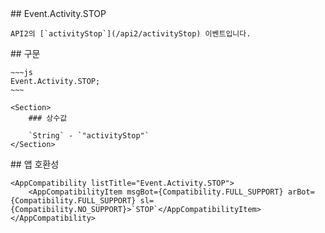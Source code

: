 
<Section>
    ## Event.Activity.STOP

    API2의 [`activityStop`](/api2/activityStop) 이벤트입니다.
</Section>
<Section>
    ## 구문

    ~~~js
    Event.Activity.STOP;
    ~~~

    <Section>
        ### 상수값

        `String` - `"activityStop"`
    </Section>
</Section>
<Section>
    ## 앱 호환성

    <AppCompatibility listTitle="Event.Activity.STOP">
        <AppCompatibilityItem msgBot={Compatibility.FULL_SUPPORT} arBot={Compatibility.FULL_SUPPORT} sl={Compatibility.NO_SUPPORT}>`STOP`</AppCompatibilityItem>
    </AppCompatibility>
</Section>